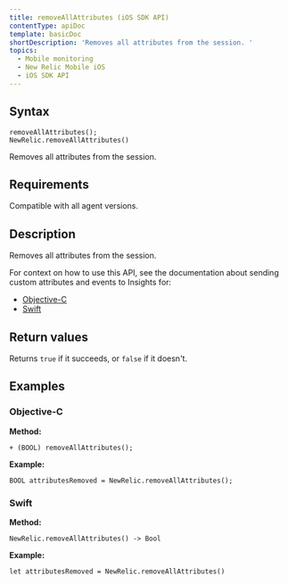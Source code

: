 ```yaml
---
title: removeAllAttributes (iOS SDK API)
contentType: apiDoc
template: basicDoc
shortDescription: 'Removes all attributes from the session. '
topics:
  - Mobile monitoring
  - New Relic Mobile iOS
  - iOS SDK API
---
```


## Syntax

```
removeAllAttributes();
NewRelic.removeAllAttributes()
```

Removes all attributes from the session.

## Requirements

Compatible with all agent versions.

## Description

Removes all attributes from the session.

For context on how to use this API, see the documentation about sending custom attributes and events to Insights for:

* [Objective-C](/docs/mobile-monitoring/new-relic-mobile-ios/install-configure/work-ios-sdk-api#objc-custom-att-events)
* [Swift](/docs/mobile-monitoring/new-relic-mobile-ios/install-configure/work-ios-sdk-api#swift-custom-att-events)

## Return values

Returns `true` if it succeeds, or `false` if it doesn't.

## Examples

### Objective-C

**Method:**

```
+ (BOOL) removeAllAttributes();
```

**Example:**

```
BOOL attributesRemoved = NewRelic.removeAllAttributes();
```

### Swift

**Method:**

```
NewRelic.removeAllAttributes() -> Bool
```

**Example:**

```
let attributesRemoved = NewRelic.removeAllAttributes()
```
